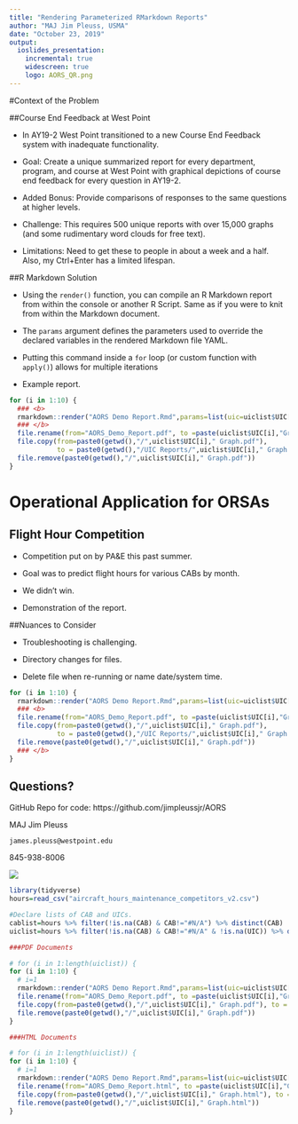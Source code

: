 ```yaml
---
title: "Rendering Parameterized RMarkdown Reports"
author: "MAJ Jim Pleuss, USMA"
date: "October 23, 2019"
output: 
  ioslides_presentation:
    incremental: true
    widescreen: true
    logo: AORS_QR.png
---
```


#Context of the Problem

##Course End Feedback at West Point 

- In AY19-2 West Point transitioned to a new Course End Feedback system with inadequate functionality.  

- Goal: Create a unique summarized report for every department, program, and course at West Point with graphical depictions of course end feedback for every question in AY19-2.

- Added Bonus: Provide comparisons of responses to the same questions at higher levels.

- Challenge: This requires 500 unique reports with over 15,000 graphs (and some rudimentary word clouds for free text).

- Limitations: Need to get these to people in about a week and a half.  Also, my Ctrl+Enter has a limited lifespan.



##R Markdown Solution

- Using the ```render()``` function, you can compile an R Markdown report from within the console or another R Script. Same as if you were to knit from within the Markdown document.

- The ```params``` argument defines the parameters used to override the declared variables in the rendered Markdown file YAML.

- Putting this command inside a ```for``` loop (or custom function with ```apply()```) allows for multiple iterations

- Example report.

```r

for (i in 1:10) {
  ### <b>
  rmarkdown::render("AORS Demo Report.Rmd",params=list(uic=uiclist$UIC[i]))
  ### </b>
  file.rename(from="AORS_Demo_Report.pdf", to =paste(uiclist$UIC[i],"Graph.pdf"))
  file.copy(from=paste0(getwd(),"/",uiclist$UIC[i]," Graph.pdf"), 
            to = paste0(getwd(),"/UIC Reports/",uiclist$UIC[i]," Graph.pdf"))
  file.remove(paste0(getwd(),"/",uiclist$UIC[i]," Graph.pdf"))
}

```

# Operational Application for ORSAs 

## Flight Hour Competition

- Competition put on by PA&E this past summer.

- Goal was to predict flight hours for various CABs by month.

- We didn't win.

- Demonstration of the report.



##Nuances to Consider

- Troubleshooting is challenging.

- Directory changes for files.

- Delete file when re-running or name date/system time.

```r

for (i in 1:10) {
  rmarkdown::render("AORS Demo Report.Rmd",params=list(uic=uiclist$UIC[i]))
  ### <b>
  file.rename(from="AORS_Demo_Report.pdf", to =paste(uiclist$UIC[i],"Graph.pdf"))
  file.copy(from=paste0(getwd(),"/",uiclist$UIC[i]," Graph.pdf"), 
            to = paste0(getwd(),"/UIC Reports/",uiclist$UIC[i]," Graph.pdf"))
  file.remove(paste0(getwd(),"/",uiclist$UIC[i]," Graph.pdf"))
  ### </b>
}

```


## Questions?

GitHub Repo for code:
https://github.com/jimpleussjr/AORS 

MAJ Jim Pleuss

`james.pleuss@westpoint.edu`

845-938-8006

![](AORS_QR.png)

```r
library(tidyverse)
hours=read_csv("aircraft_hours_maintenance_competitors_v2.csv")

#Declare lists of CAB and UICs.
cablist=hours %>% filter(!is.na(CAB) & CAB!="#N/A") %>% distinct(CAB)
uiclist=hours %>% filter(!is.na(CAB) & CAB!="#N/A" & !is.na(UIC)) %>% distinct(UIC) 

###PDF Documents

# for (i in 1:length(uiclist)) {
for (i in 1:10) {
  # i=1
  rmarkdown::render("AORS Demo Report.Rmd",params=list(uic=uiclist$UIC[i]))
  file.rename(from="AORS_Demo_Report.pdf", to =paste(uiclist$UIC[i],"Graph.pdf"))
  file.copy(from=paste0(getwd(),"/",uiclist$UIC[i]," Graph.pdf"), to = paste0(getwd(),"/UIC Reports/",uiclist$UIC[i]," Graph.pdf"))
  file.remove(paste0(getwd(),"/",uiclist$UIC[i]," Graph.pdf"))
}

###HTML Documents

# for (i in 1:length(uiclist)) {
for (i in 1:10) {
  # i=1
  rmarkdown::render("AORS Demo Report.Rmd",params=list(uic=uiclist$UIC[i]))
  file.rename(from="AORS_Demo_Report.html", to =paste(uiclist$UIC[i],"Graph.html"))
  file.copy(from=paste0(getwd(),"/",uiclist$UIC[i]," Graph.html"), to = paste0(getwd(),"/UIC Reports/",uiclist$UIC[i]," Graph.html"))
  file.remove(paste0(getwd(),"/",uiclist$UIC[i]," Graph.html"))
}
```

